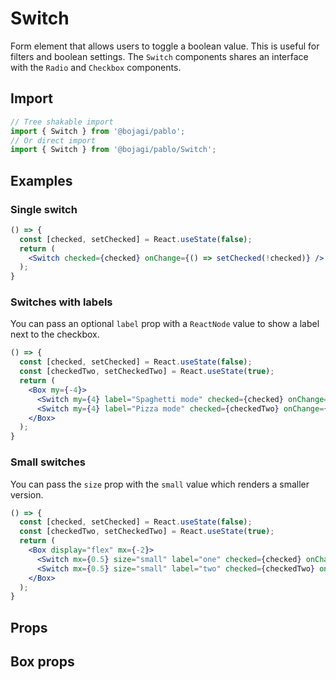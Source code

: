 
# Switch

Form element that allows users to toggle a boolean value. This is useful for filters and boolean settings.
The `Switch` components shares an interface with the `Radio` and `Checkbox` components.

## Import

```js
// Tree shakable import
import { Switch } from '@bojagi/pablo';
// Or direct import
import { Switch } from '@bojagi/pablo/Switch';
```

## Examples

### Single switch

```jsx live
() => {
  const [checked, setChecked] = React.useState(false);
  return (
    <Switch checked={checked} onChange={() => setChecked(!checked)} />
  );
}
```

### Switches with labels

You can pass an optional `label` prop with a `ReactNode` value to show a label next to the checkbox.

```jsx live
() => {
  const [checked, setChecked] = React.useState(false);
  const [checkedTwo, setCheckedTwo] = React.useState(true);
  return (
    <Box my={-4}>
      <Switch my={4} label="Spaghetti mode" checked={checked} onChange={() => setChecked(!checked)} />
      <Switch my={4} label="Pizza mode" checked={checkedTwo} onChange={() => setCheckedTwo(!checkedTwo)} />
    </Box>
  );
}
```

### Small switches

You can pass the `size` prop with the `small` value which renders a smaller version.

```jsx live
() => {
  const [checked, setChecked] = React.useState(false);
  const [checkedTwo, setCheckedTwo] = React.useState(true);
  return (
    <Box display="flex" mx={-2}>
      <Switch mx={0.5} size="small" label="one" checked={checked} onChange={() => setChecked(!checked)} />
      <Switch mx={0.5} size="small" label="two" checked={checkedTwo} onChange={() => setCheckedTwo(!checkedTwo)} />
    </Box>
  );
}
```

## Props
<PropsTable name="Switch" type="direct" />

## Box props
<PropsTable name="Switch" type="box" />
